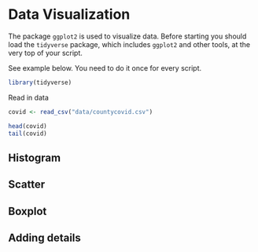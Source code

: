 # Data Visualization 

The package `ggplot2` is used to visualize data. Before starting you should load the `tidyverse` package, which includes `ggplot2` and other tools, at the very top of your script. 

See example below.
You need to do it once for every script.
```r
library(tidyverse)
```

Read in data 
``` r
covid <- read_csv("data/countycovid.csv")

head(covid)
tail(covid)
```

## Histogram 


## Scatter


## Boxplot 


## Adding details 






